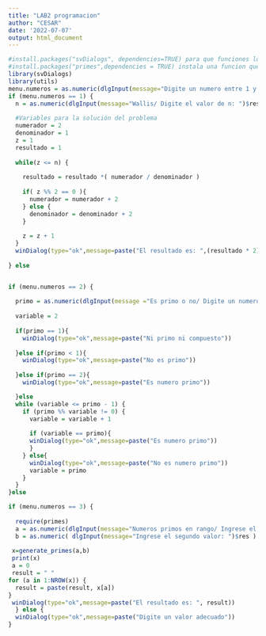 ```yaml
---
title: "LAB2 programacion"
author: "CESAR"
date: '2022-07-07'
output: html_document
---
```

```R
#install.packages("svDialogs", dependencies=TRUE) para que funciones los ventanas de dialogo
#install.packages("primes",dependencies = TRUE) instala una funcion que cuenta numeros primos
library(svDialogs)
library(utils)
menu.numeros = as.numeric(dlgInput(message="Digite un numero entre 1 y 3: ")$res)
if (menu.numeros == 1) {
  n = as.numeric(dlgInput(message="Wallis/ Digite el valor de n: ")$res)
  
  #Variables para la solución del problema
  numerador = 2
  denominador = 1
  z = 1
  resultado = 1
  
  while(z <= n) {
    
    resultado = resultado *( numerador / denominador )
    
    if( z %% 2 == 0 ){
      numerador = numerador + 2
    } else {
      denominador = denominador + 2
    }
    
    z = z + 1 
  }
  winDialog(type="ok",message=paste("El resultado es: ",(resultado * 2)))
  
} else 


if (menu.numeros == 2) {
  
  primo = as.numeric(dlgInput(message ="Es primo o no/ Digite un numero: ")$res )
  
  variable = 2
  
  if(primo == 1){
    winDialog(type="ok",message=paste("Ni primo ni compuesto"))
    
  }else if(primo < 1){
    winDialog(type="ok",message=paste("No es primo"))
    
  }else if(primo == 2){
    winDialog(type="ok",message=paste("Es numero primo"))

  }else 
  while (variable <= primo - 1) {
    if (primo %% variable != 0) { 
      variable = variable + 1
      
      if (variable == primo){
      winDialog(type="ok",message=paste("Es numero primo"))
      }
    } else{
      winDialog(type="ok",message=paste("No es numero primo"))
      variable = primo 
    }
  }
}else

if (menu.numeros == 3) {
  
  require(primes)
  a = as.numeric(dlgInput(message="Numeros primos en rango/ Ingrese el primer valor: ")$res )
  b = as.numeric( dlgInput(message="Ingrese el segundo valor: ")$res )
  
 x=generate_primes(a,b)
 print(x)
 a = 0
 result = " "
for (a in 1:NROW(x)) {
  result = paste(result, x[a])
}
 winDialog(type="ok",message=paste("El resultado es: ", result))
  } else {
  winDialog(type="ok",message=paste("Digite un valor adecuado"))
}
```